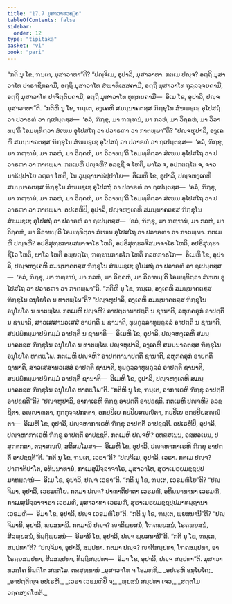 ```yaml
---
title: "17.7 ມຸສາວາທວຄ຺ຄ"
tableOfContents: false
sidebar:
  order: 12
type: "tipitaka"
basket: "vi"
book: "pari"
---
```



<DynamicBreadcrumb />

<Division number="444" book="pari">

<Paragraph number="2069" book="pari">
“ກຕິ ນຸ ໂຂ, ຠນ຺ເຕ, ມຸສາວາທາ”ຕິ? “ປຎ຺ຈິເມ, ອຸປາລິ, ມຸສາວາທາ. ກຕເມ ປຎ຺ຈ? ອຕ຺ຖິ ມຸສາວາໂທ ປາຣາຊິກຄາມີ, ອຕ຺ຖິ ມຸສາວາໂທ ສໍຆາທິເສສຄາມີ, ອຕ຺ຖິ ມຸສາວາໂທ ຖຸລ຺ລຈ຺ຈຍຄາມີ, ອຕ຺ຖິ ມຸສາວາໂທ ປາຈິຕ຺ຕິຍຄາມີ, ອຕ຺ຖິ ມຸສາວາໂທ ທຸກ຺ກຏຄາມີ—  ອິເມ ໂຂ, ອຸປາລິ, ປຎ຺ຈ ມຸສາວາທາ”ຕິ.
</Paragraph>

</Division>
<Division number="445" book="pari">

<Paragraph number="2070" book="pari">
“ກຕິຫິ ນຸ ໂຂ, ຠນ຺ເຕ, ອງ຺ເຄຫິ ສມນ຺ນາຄຕສ຺ສ ຠິກ຺ຂຸໂນ ສໍຆມຊ຺ເຌ ອຸໂປສຖໍ ວາ ປວາຣຓໍ ວາ ຐເປນ຺ຕສ຺ສ—  ‘ອລໍ, ຠິກ຺ຂຸ, ມາ ຠຓ຺ຑນໍ, ມາ ກລຫໍ, ມາ ວິຄ຺ຄຫໍ, ມາ ວິວາທນ຺’ຕິ ໂອມທ຺ທິຕ຺ວາ ສໍເຆນ ອຸໂປສໂຖ ວາ ປວາຣຓາ ວາ ກາຕພ຺ພາ”ຕິ?
</Paragraph>

<Paragraph number="2071" book="pari">
“ປຎ຺ຈຫຸປາລິ, ອງ຺ເຄຫິ ສມນ຺ນາຄຕສ຺ສ ຠິກ຺ຂຸໂນ ສໍຆມຊ຺ເຌ ອຸໂປສຖໍ ວາ ປວາຣຓໍ ວາ ຐເປນ຺ຕສ຺ສ—  ‘ອລໍ, ຠິກ຺ຂຸ, ມາ ຠຓ຺ຑນໍ, ມາ ກລຫໍ, ມາ ວິຄ຺ຄຫໍ, ມາ ວິວາທນ຺’ຕິ ໂອມທ຺ທິຕ຺ວາ ສໍເຆນ ອຸໂປສໂຖ ວາ ປວາຣຓາ ວາ ກາຕພ຺ພາ. ກຕເມຫິ ປຎ຺ຈຫິ? ອລຊ຺ຊີ ຈ ໂຫຕິ, ພາໂລ ຈ, ອປກຕຕ຺ໂຕ ຈ, ຈາວນາຘິປ຺ປາໂຍ ວຕ຺ຕາ ໂຫຕິ, ໂນ ວຸຏ຺ຐານາຘິປ຺ປາໂຍ—  ອິເມຫິ ໂຂ, ອຸປາລິ, ປຎ຺ຈຫງ຺ເຄຫິ ສມນ຺ນາຄຕສ຺ສ ຠິກ຺ຂຸໂນ ສໍຆມຊ຺ເຌ ອຸໂປສຖໍ ວາ ປວາຣຓໍ ວາ ຐເປນ຺ຕສ຺ສ—  ‘ອລໍ, ຠິກ຺ຂຸ, ມາ ຠຓ຺ຑນໍ, ມາ ກລຫໍ, ມາ ວິຄ຺ຄຫໍ, ມາ ວິວາທນ຺’ຕິ ໂອມທ຺ທິຕ຺ວາ ສໍເຆນ ອຸໂປສໂຖ ວາ ປວາຣຓາ ວາ ກາຕພ຺ພາ.
</Paragraph>

<Paragraph number="2072" book="pari">
ອປເຣຫິປິ, ອຸປາລິ, ປຎ຺ຈຫງ຺ເຄຫິ ສມນ຺ນາຄຕສ຺ສ ຠິກ຺ຂຸໂນ ສໍຆມຊ຺ເຌ ອຸໂປສຖໍ ວາ ປວາຣຓໍ ວາ ຐເປນ຺ຕສ຺ສ—  ‘ອລໍ, ຠິກ຺ຂຸ, ມາ ຠຓ຺ຑນໍ, ມາ ກລຫໍ, ມາ ວິຄ຺ຄຫໍ, ມາ ວິວາທນ຺’ຕິ ໂອມທ຺ທິຕ຺ວາ ສໍເຆນ ອຸໂປສໂຖ ວາ ປວາຣຓາ ວາ ກາຕພ຺ພາ. ກຕເມຫິ ປຎ຺ຈຫິ? ອປຣິສຸທ຺ຘກາຍສມາຈາໂຣ ໂຫຕິ, ອປຣິສຸທ຺ຘວຈີສມາຈາໂຣ ໂຫຕິ, ອປຣິສຸທ຺ຘາຊີໂວ ໂຫຕິ, ພາໂລ ໂຫຕິ ອພ຺ຍຕ຺ໂຕ, ຠຓ຺ຑນກາຣໂກ ໂຫຕິ ກລຫກາຣໂກ—  ອິເມຫິ ໂຂ, ອຸປາລິ, ປຎ຺ຈຫງ຺ເຄຫິ ສມນ຺ນາຄຕສ຺ສ ຠິກ຺ຂຸໂນ ສໍຆມຊ຺ເຌ ອຸໂປສຖໍ ວາ ປວາຣຓໍ ວາ ຐເປນ຺ຕສ຺ສ—  ‘ອລໍ, ຠິກ຺ຂຸ, ມາ ຠຓ຺ຑນໍ, ມາ ກລຫໍ, ມາ ວິຄ຺ຄຫໍ, ມາ ວິວາທນ຺’ຕິ ໂອມທ຺ທິຕ຺ວາ ສໍເຆນ ອຸໂປສໂຖ ວາ ປວາຣຓາ ວາ ກາຕພ຺ພາ”ຕິ.
</Paragraph>

</Division>
<Division number="446" book="pari">

<Paragraph number="2073" book="pari">
“ກຕິຫິ ນຸ ໂຂ, ຠນ຺ເຕ, ອງ຺ເຄຫິ ສມນ຺ນາຄຕສ຺ສ ຠິກ຺ຂຸໂນ ອນຸໂຍໂຄ ນ ທາຕພ຺ໂພ”ຕິ?
</Paragraph>

<Paragraph number="2074" book="pari">
“ປຎ຺ຈຫຸປາລິ, ອງ຺ເຄຫິ ສມນ຺ນາຄຕສ຺ສ ຠິກ຺ຂຸໂນ ອນຸໂຍໂຄ ນ ທາຕພ຺ໂພ. ກຕເມຫິ ປຎ຺ຈຫິ? ອາປຕ຺ຕານາປຕ຺ຕິໍ ນ ຊານາຕິ, ລຫຸກຄຣຸກໍ ອາປຕ຺ຕິໍ ນ ຊານາຕິ, ສາວເສສານວເສສໍ ອາປຕ຺ຕິໍ ນ ຊານາຕິ, ທຸຏ຺ຐຸລ຺ລາທຸຏ຺ຐຸລ຺ລໍ ອາປຕ຺ຕິໍ ນ ຊານາຕິ, ສປ຺ປຏິກມ຺ມາປຏິກມ຺ມໍ ອາປຕ຺ຕິໍ ນ ຊານາຕິ—  ອິເມຫິ ໂຂ, ອຸປາລິ, ປຎ຺ຈຫງ຺ເຄຫິ ສມນ຺ນາຄຕສ຺ສ ຠິກ຺ຂຸໂນ ອນຸໂຍໂຄ ນ ທາຕພ຺ໂພ.
</Paragraph>

<Paragraph number="2075" book="pari">
ປຎ຺ຈຫຸປາລິ, ອງ຺ເຄຫິ ສມນ຺ນາຄຕສ຺ສ ຠິກ຺ຂຸໂນ ອນຸໂຍໂຄ ທາຕພ຺ໂພ. ກຕເມຫິ ປຎ຺ຈຫິ? ອາປຕ຺ຕານາປຕ຺ຕິໍ ຊານາຕິ, ລຫຸກຄຣຸກໍ ອາປຕ຺ຕິໍ ຊານາຕິ, ສາວເສສານວເສສໍ ອາປຕ຺ຕິໍ ຊານາຕິ, ທຸຏ຺ຐຸລ຺ລາທຸຏ຺ຐຸລ຺ລໍ ອາປຕ຺ຕິໍ ຊານາຕິ, ສປ຺ປຏິກມ຺ມາປຏິກມ຺ມໍ ອາປຕ຺ຕິໍ ຊານາຕິ—  ອິເມຫິ ໂຂ, ອຸປາລິ, ປຎ຺ຈຫງ຺ເຄຫິ ສມນ຺ນາຄຕສ຺ສ ຠິກ຺ຂຸໂນ ອນຸໂຍໂຄ ທາຕພ຺ໂພ”ຕິ.
</Paragraph>

</Division>
<Division number="447" book="pari">

<Paragraph number="2076" book="pari">
“ກຕິຫິ ນຸ ໂຂ, ຠນ຺ເຕ, ອາກາເຣຫິ ຠິກ຺ຂຸ ອາປຕ຺ຕິໍ ອາປຊ຺ຊຕີ”ຕິ? “ປຎ຺ຈຫຸປາລິ, ອາກາເຣຫິ ຠິກ຺ຂຸ ອາປຕ຺ຕິໍ ອາປຊ຺ຊຕິ. ກຕເມຫິ ປຎ຺ຈຫິ? ອລຊ຺ຊິຕາ, ອຎ຺ຎາຓຕາ, ກຸກ຺ກຸຈ຺ຈປກຕຕາ, ອກປ຺ປິເຍ ກປ຺ປິຍສຎ຺ຎິຕາ, ກປ຺ປິເຍ ອກປ຺ປິຍສຎ຺ຎິຕາ—  ອິເມຫິ ໂຂ, ອຸປາລິ, ປຎ຺ຈຫາກາເຣຫິ ຠິກ຺ຂຸ ອາປຕ຺ຕິໍ ອາປຊ຺ຊຕິ.
</Paragraph>

<Paragraph number="2077" book="pari">
ອປເຣຫິປິ, ອຸປາລິ, ປຎ຺ຈຫາກາເຣຫິ ຠິກ຺ຂຸ ອາປຕ຺ຕິໍ ອາປຊ຺ຊຕິ. ກຕເມຫິ ປຎ຺ຈຫິ? ອທສ຺ສເນນ, ອສ຺ສວເນນ, ປສຸຕ຺ຕກຕາ, ຕຖາສຎ຺ຎີ, ສຕິສມ຺ໂມສາ—  ອິເມຫິ ໂຂ, ອຸປາລິ, ປຎ຺ຈຫາກາເຣຫິ ຠິກ຺ຂຸ ອາປຕ຺ຕິໍ ອາປຊ຺ຊຕີ”ຕິ.
</Paragraph>

</Division>
<Division number="448" book="pari">

<Paragraph number="2078" book="pari">
“ກຕິ ນຸ ໂຂ, ຠນ຺ເຕ, ເວຣາ”ຕິ? “ປຎ຺ຈິເມ, ອຸປາລິ, ເວຣາ. ກຕເມ ປຎ຺ຈ? ປາຓາຕິປາໂຕ, ອທິນ຺ນາທານໍ, ກາເມສຸມິຈ຺ຉາຈາໂຣ, ມຸສາວາໂທ, ສຸຣາເມຣຍມຊ຺ຊປ຺ປມາທຏ຺ຐານໍ—  ອິເມ ໂຂ, ອຸປາລິ, ປຎ຺ຈ ເວຣາ”ຕິ.
</Paragraph>

<Paragraph number="2079" book="pari">
“ກຕິ ນຸ ໂຂ, ຠນ຺ເຕ, ເວຣມຓິໂຍ”ຕິ? “ປຎ຺ຈິມາ, ອຸປາລິ, ເວຣມຓິໂຍ. ກຕມາ ປຎ຺ຈ? ປາຓາຕິປາຕາ ເວຣມຓີ, ອທິນ຺ນາທານາ ເວຣມຓີ, ກາເມສຸມິຈ຺ຉາຈາຣາ ເວຣມຓີ, ມຸສາວາທາ ເວຣມຓີ, ສຸຣາເມຣຍມຊ຺ຊປ຺ປມາທຏ຺ຐານາ ເວຣມຓີ—  ອິມາ ໂຂ, ອຸປາລິ, ປຎ຺ຈ ເວຣມຓິໂຍ”ຕິ.
</Paragraph>

</Division>
<Division number="449" book="pari">

<Paragraph number="2080" book="pari">
“ກຕິ ນຸ ໂຂ, ຠນ຺ເຕ, ພ຺ຍສນານີ”ຕິ? “ປຎ຺ຈິມານິ, ອຸປາລິ, ພ຺ຍສນານິ. ກຕມານິ ປຎ຺ຈ? ຎາຕິພ຺ຍສນໍ, ໂຠຄພ຺ຍສນໍ, ໂຣຄພ຺ຍສນໍ, ສີລພ຺ຍສນໍ, ທິຏ຺ຐິພ຺ຍສນໍ—  ອິມານິ ໂຂ, ອຸປາລິ, ປຎ຺ຈ ພ຺ຍສນານີ”ຕິ.
</Paragraph>

<Paragraph number="2081" book="pari">
“ກຕິ ນຸ ໂຂ, ຠນ຺ເຕ, ສມ຺ປທາ”ຕິ? “ປຎ຺ຈິມາ, ອຸປາລິ, ສມ຺ປທາ. ກຕມາ ປຎ຺ຈ? ຎາຕິສມ຺ປທາ, ໂຠຄສມ຺ປທາ, ອາໂຣຄ຺ຍສມ຺ປທາ, ສີລສມ຺ປທາ, ທິຏ຺ຐິສມ຺ປທາ—  ອິມາ ໂຂ, ອຸປາລິ, ປຎ຺ຈ ສມ຺ປທາ”ຕິ.

</Paragraph>
</Division>

<Paragraph number="2082" type="center" book="pari">
ມຸສາວາທວຄ຺ໂຄ ນິຏ຺ຐິໂຕ ສຕ຺ຕໂມ.



</Paragraph>

<Paragraph number="2083" type="center" book="pari">
ຕສ຺ສຸທ຺ທານໍ


</Paragraph>

<Paragraph number="2084" type="verses" book="pari">
_ມຸສາວາໂທ ຈ ໂອມທ຺ທິ,_  
_ອປເຣຫິ ອນຸໂຍໂຄ;_  
_ອາປຕ຺ຕິຎ຺ຈ ອປເຣຫິ,_  
_ເວຣາ ເວຣມຓີປິ ຈ;_  
_ພ຺ຍສນໍ ສມ຺ປທາ ເຈວ,_  
_ສຕ຺ຕໂມ ວຄ຺ຄສງ຺ຄໂຫຕິ._
</Paragraph>
